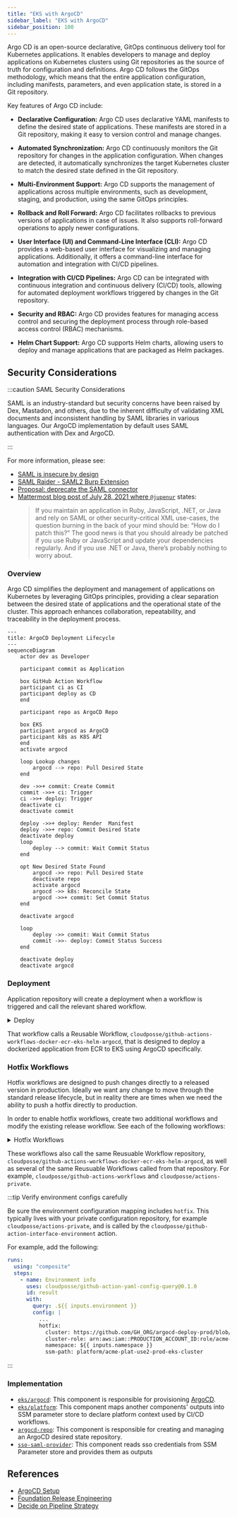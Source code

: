 ```yaml
---
title: "EKS with ArgoCD"
sidebar_label: "EKS with ArgoCD"
sidebar_position: 100
---
```


<Intro>
Argo CD is an open-source declarative, GitOps continuous delivery tool for Kubernetes applications. It enables developers to manage and deploy applications on Kubernetes clusters using Git repositories as the source of truth for configuration and definitions. Argo CD follows the GitOps methodology, which means that the entire application configuration, including manifests, parameters, and even application state, is stored in a Git repository.
</Intro>

Key features of Argo CD include:

-  **Declarative Configuration:** Argo CD uses declarative YAML manifests to define the desired state of applications. These manifests are stored in a Git repository, making it easy to version control and manage changes.

-  **Automated Synchronization:** Argo CD continuously monitors the Git repository for changes in the application configuration. When changes are detected, it automatically synchronizes the target Kubernetes cluster to match the desired state defined in the Git repository.

-  **Multi-Environment Support:** Argo CD supports the management of applications across multiple environments, such as development, staging, and production, using the same GitOps principles.

- **Rollback and Roll Forward:** Argo CD facilitates rollbacks to previous versions of applications in case of issues. It also supports roll-forward operations to apply newer configurations.

- **User Interface (UI) and Command-Line Interface (CLI):** Argo CD provides a web-based user interface for visualizing and managing applications. Additionally, it offers a command-line interface for automation and integration with CI/CD pipelines.

- **Integration with CI/CD Pipelines:** Argo CD can be integrated with continuous integration and continuous delivery (CI/CD) tools, allowing for automated deployment workflows triggered by changes in the Git repository.

- **Security and RBAC:** Argo CD provides features for managing access control and securing the deployment process through role-based access control (RBAC) mechanisms.

- **Helm Chart Support:** Argo CD supports Helm charts, allowing users to deploy and manage applications that are packaged as Helm packages.


## Security Considerations

:::caution SAML Security Considerations

SAML is an industry-standard but security concerns have been raised by Dex, Mastadon, and others, due to the inherent
difficulty of validating XML documents and inconsistent handling by SAML libraries in various languages. Our ArgoCD
implementation by default uses SAML authentication with Dex and ArgoCD.

:::

For more information, please see:

- [SAML is insecure by design](https://joonas.fi/2021/08/saml-is-insecure-by-design/)
- [SAML Raider - SAML2 Burp Extension](https://github.com/CompassSecurity/SAMLRaider)
- [Proposal: deprecate the SAML connector](https://github.com/dexidp/dex/discussions/1884)
- [Mattermost blog post of July 28, 2021 where `@jupenur`](https://mattermost.com/blog/securing-xml-implementations-across-the-web/)
  states:
  > If you maintain an application in Ruby, JavaScript, .NET, or Java and rely on SAML or other security-critical XML
  > use-cases, the question burning in the back of your mind should be: “How do I patch this?” The good news is that you
  > should already be patched if you use Ruby or JavaScript and update your dependencies regularly. And if you use .NET
  > or Java, there’s probably nothing to worry about.

### Overview

Argo CD simplifies the deployment and management of applications on Kubernetes by leveraging GitOps principles, providing a clear separation between the desired state of applications and the operational state of the cluster. This approach enhances collaboration, repeatability, and traceability in the deployment process.

```mermaid
---
title: ArgoCD Deployment Lifecycle
---
sequenceDiagram
    actor dev as Developer

    participant commit as Application

    box GitHub Action Workflow
    participant ci as CI
    participant deploy as CD
    end

    participant repo as ArgoCD Repo

    box EKS
    participant argocd as ArgoCD
    participant k8s as K8S API
    end
    activate argocd

    loop Lookup changes
        argocd --> repo: Pull Desired State
    end

    dev ->>+ commit: Create Commit
    commit ->>+ ci: Trigger
    ci ->>+ deploy: Trigger
    deactivate ci
    deactivate commit

    deploy ->>+ deploy: Render  Manifest
    deploy ->>+ repo: Commit Desired State
    deactivate deploy
    loop
        deploy --> commit: Wait Commit Status
    end

    opt New Desired State Found
        argocd ->> repo: Pull Desired State
        deactivate repo
        activate argocd
        argocd ->> k8s: Reconcile State
        argocd ->>+ commit: Set Commit Status
    end

    deactivate argocd

    loop
        deploy ->> commit: Wait Commit Status
        commit ->>- deploy: Commit Status Success
    end

    deactivate deploy
    deactivate argocd
```

### Deployment

Application repository will create a deployment when a workflow is triggered and call the relevant shared workflow.

<details>
<summary>Deploy</summary>

<Tabs>

<TabItem value="feature" label="Feature">

```yaml
# .github/workflows/feature-branch.yaml
name: Feature Branch
on:
  pull_request:
    branches: [ 'main' ]
    types: [opened, synchronize, reopened, closed, labeled, unlabeled]

permissions:
  pull-requests: write
  deployments: write
  id-token: write
  contents: read

jobs:
  do:
    uses: cloudposse/github-actions-workflows-docker-ecr-eks-helm-argocd/.github/workflows/feature-branch.yml@main
    with:
      organization: "${{ github.event.repository.owner.login }}"
      repository: "${{ github.event.repository.name }}"
      open: ${{ github.event.pull_request.state == 'open' }}
      labels: ${{ toJSON(github.event.pull_request.labels.*.name) }}
      ref: ${{ github.event.pull_request.head.ref  }}
    secrets:
      github-private-actions-pat: "${{ secrets.PUBLIC_REPO_ACCESS_TOKEN }}"
      registry: "${{ secrets.ECR_REGISTRY }}"
      secret-outputs-passphrase: "${{ secrets.GHA_SECRET_OUTPUT_PASSPHRASE }}"
      ecr-region: "${{ secrets.ECR_REGION }}"
      ecr-iam-role: "${{ secrets.ECR_IAM_ROLE }}"
```

</TabItem>

<TabItem value="main" label="Main">

```yaml
# .github/workflows/main-branch.yaml
name: Main Branch
on:
  push:
    branches: [ main ]

permissions:
  contents: write
  id-token: write

jobs:
  do:
    uses: cloudposse/github-actions-workflows-docker-ecr-eks-helm-argocd/.github/workflows/main-branch.yml@main
    with:
      organization: "${{ github.event.repository.owner.login }}"
      repository: "${{ github.event.repository.name }}"
    secrets:
      github-private-actions-pat: "${{ secrets.PUBLIC_REPO_ACCESS_TOKEN }}"
      registry: "${{ secrets.ECR_REGISTRY }}"
      secret-outputs-passphrase: "${{ secrets.GHA_SECRET_OUTPUT_PASSPHRASE }}"
      ecr-region: "${{ secrets.ECR_REGION }}"
      ecr-iam-role: "${{ secrets.ECR_IAM_ROLE }}"
```

</TabItem>

<TabItem value="release" label="Release">

```yaml
# .github/workflows/release.yaml
name: Release
on:
  release:
    types: [published]

permissions:
  id-token: write
  contents: write

jobs:
  perform:
    uses: cloudposse/github-actions-workflows-docker-ecr-eks-helm-argocd/.github/workflows/release.yml@main
    with:
      organization: "${{ github.event.repository.owner.login }}"
      repository: "${{ github.event.repository.name }}"
      version: ${{ github.event.release.tag_name }}
    secrets:
      github-private-actions-pat: "${{ secrets.PUBLIC_REPO_ACCESS_TOKEN }}"
      registry: "${{ secrets.ECR_REGISTRY }}"
      secret-outputs-passphrase: "${{ secrets.GHA_SECRET_OUTPUT_PASSPHRASE }}"
      ecr-region: "${{ secrets.ECR_REGION }}"
      ecr-iam-role: "${{ secrets.ECR_IAM_ROLE }}"
```

</TabItem>
</Tabs>
</details>

That workflow calls a Reusable Workflow, `cloudposse/github-actions-workflows-docker-ecr-eks-helm-argocd`, that is designed to deploy a
dockerized application from ECR to EKS using ArgoCD specifically.

### Hotfix Workflows

Hotfix workflows are designed to push changes directly to a released version in production. Ideally we want any change to move through the standard release lifecycle, but in reality there are times when we need the ability to push a hotfix directly to production.

In order to enable hotfix workflows, create two additional workflows and modify the existing release workflow. See each of the following workflows:

<details>
<summary>Hotfix Workflows</summary>

<Tabs>
<TabItem value="mixin" label="Release Branch">

Before running any hotfix workflows, we must first create release branches with any release. Modify the existing release workflow to include the `hotfix` job below.

```yaml
# .github/workflows/release.yaml
name: Release
on:
  release:
    types: [published]

permissions:
  id-token: write
  contents: write

jobs:
  perform:
  ...

  hotfix:
    name: release / branch
    uses: cloudposse/github-actions-workflows-docker-ecr-eks-helm-argocd/.github/workflows/hotfix-mixin.yml@main
    with:
      version: ${{ github.event.release.tag_name }}
```

</TabItem>
<TabItem value="branch" label="Hotfix Branch">

This `hotfix-branch.yaml` workflow will deploy a duplicate app in the _production_ cluster to a new namespace. We need to deploy to production to validate a hotfix directly for production.

Deploy this workflow by creating a Pull Request into the a release branch and adding the `deploy` label.

```yaml
# .github/workflows/hotfix-branch.yaml
name: Hotfix Branch
on:
  pull_request:
    branches: [ 'release/**' ]
    types: [opened, synchronize, reopened, closed, labeled, unlabeled]

permissions:
  pull-requests: write
  deployments: write
  id-token: write
  contents: read

jobs:
  do:
    uses: cloudposse/github-actions-workflows-docker-ecr-eks-helm-argocd/.github/workflows/hotfix-branch.yml@main
    with:
      organization: "${{ github.event.repository.owner.login }}"
      repository: "${{ github.event.repository.name }}"
      open: ${{ github.event.pull_request.state == 'open' }}
      labels: ${{ toJSON(github.event.pull_request.labels.*.name) }}
      ref: ${{ github.event.pull_request.head.ref }}
      path: deploy
    secrets:
      github-private-actions-pat: "${{ secrets.PRIVATE_REPO_ACCESS_TOKEN }}"
      registry: "${{ secrets.ECR_REGISTRY }}"
      secret-outputs-passphrase: "${{ secrets.GHA_SECRET_OUTPUT_PASSPHRASE }}"
      ecr-region: "${{ secrets.ECR_REGION }}"
      ecr-iam-role: "${{ secrets.ECR_IAM_ROLE }}"
```

</TabItem>
<TabItem value="release" label="Hotfix Release">

Once we've validated a Pull Request for a given hotfix, we can merge that change into the release branch. When changes are pushed to a release branch, the "Hotfix Release" workflow is triggered. _This workflow will deploy the given change directly to production_.

Before deploying, the workflow will create a minor version release and test it.
After the deployment, it will create a reintegration pull request to bring the hotfix back into the main branch and lower environments.

In order to enable the "Hotfix Release" workflow, add the following:

```yaml
# .github/workflows/hotfix-release.yaml
name: Hotfix Release
on:
  push:
    branches: [ 'release/**' ]

permissions:
  contents: write
  id-token: write

jobs:
  do:
    uses: cloudposse/github-actions-workflows-docker-ecr-eks-helm-argocd/.github/workflows/hotfix-release.yml@main
    with:
      organization: "${{ github.event.repository.owner.login }}"
      repository: "${{ github.event.repository.name }}"
      path: deploy
    secrets:
      github-private-actions-pat: "${{ secrets.PRIVATE_REPO_ACCESS_TOKEN }}"
      registry: "${{ secrets.ECR_REGISTRY }}"
      secret-outputs-passphrase: "${{ secrets.GHA_SECRET_OUTPUT_PASSPHRASE }}"
      ecr-region: "${{ secrets.ECR_REGION }}"
      ecr-iam-role: "${{ secrets.ECR_IAM_ROLE }}"
```

</TabItem>
</Tabs>
</details>

These workflows also call the same Reusuable Workflow repository, `cloudposse/github-actions-workflows-docker-ecr-eks-helm-argocd`, as well as several of the same Reusuable Workflows called from that repository. For example, `cloudposse/github-actions-workflows` and `cloudposse/actions-private`.

:::tip Verify environment configs carefully

Be sure the environment configuration mapping includes `hotfix`. This typically lives with your private configuration repository, for example `cloudposse/actions-private`, and is called by the `cloudposse/github-action-interface-environment` action.

For example, add the following:

```yaml
runs:
  using: "composite"
  steps:
    - name: Environment info
      uses: cloudposse/github-action-yaml-config-query@0.1.0
      id: result
      with:
        query: .${{ inputs.environment }}
        config: |
          ...
          hotfix:
            cluster: https://github.com/GH_ORG/argocd-deploy-prod/blob/main/plat/use2-prod/apps
            cluster-role: arn:aws:iam::PRODUCTION_ACCOUNT_ID:role/acme-plat-use2-prod-eks-cluster-gha
            namespace: ${{ inputs.namespace }}
            ssm-path: platform/acme-plat-use2-prod-eks-cluster
```

:::

### Implementation

- [`eks/argocd`](/components/library/aws/eks/argocd/): This component is responsible for provisioning [ArgoCD](https://argoproj.github.io/cd/).
- [`eks/platform`](/components/library/aws/eks/platform/): This component maps another components' outputs into SSM parameter store to declare platform context used by CI/CD workflows.
- [`argocd-repo`](/components/library/aws/argocd-repo/): This component is responsible for creating and managing an ArgoCD desired state repository.
- [`sso-saml-provider`](/components/library/aws/sso-saml-provider/): This component reads sso credentials from SSM Parameter store and provides them as outputs

## References

- [ArgoCD Setup](/layers/software-delivery/eks-argocd/setup)
- [Foundation Release Engineering](/reference-architecture/fundamentals/design-decisions/foundational-release-engineering/)
- [Decide on Pipeline Strategy](/reference-architecture/fundamentals/design-decisions/foundational-release-engineering/decide-on-pipeline-strategy/)


